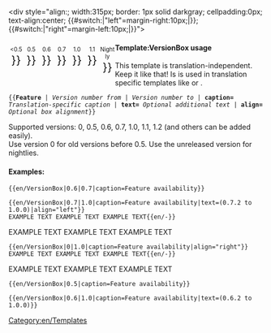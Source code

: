 <includeonly>
<div style="align:{{{align|center}}}; width:315px; border: 1px solid darkgray; cellpadding:0px; text-align:center; {{#switch:{{{align|}}}|"left"=margin-right:10px;|}}; {{#switch:{{{align|}}}|"right"=margin-left:10px;|}}">
<div>'''{{{caption}}}''' <span style="color:green">{{{text|}}}</span></div>
<div style="float: left; font-size:80%; width:30px; text-align: center">&lt;0.5<br/>
<span style="font-size:200%; width:30px;"> {{en/Checkbox|{{#ifexpr:{{{1}}} < 0.5|yes|no}}}} </span></div>
<div style="float: left; font-size:80%; width:30px; text-align: center">0.5<br/>
<span style="font-size:200%; width:30px;"> {{en/Checkbox|{{#ifexpr:({{{1}}} <= 0.5) and (0.5 <= {{{2|99}}})|yes|no}}}} </span></div>
<div style="float: left; font-size:80%; width:30px; text-align: center">0.6<br/>
<span style="font-size:200%; width:30px;"> {{en/Checkbox|{{#ifexpr:({{{1}}} <= 0.6) and (0.6 <= {{{2|99}}})|yes|no}}}} </span></div>
<div style="float: left; font-size:80%; width:30px; text-align: center">0.7<br/>
<span style="font-size:200%; width:30px;"> {{en/Checkbox|{{#ifexpr:({{{1}}} <= 0.7) and (0.7 <= {{{2|99}}})|yes|no}}}} </span></div>
<div style="float: left; font-size:80%; width:30px; text-align: center">1.0<br/>
<span style="font-size:200%; width:30px;"> {{en/Checkbox|{{#ifexpr:({{{1}}} <= 1.0) and (1.0 <= {{{2|99}}})|yes|no}}}} </span></div>
<div style="float: left; font-size:80%; width:30px; text-align: center">1.1<br/>
<span style="font-size:200%; width:30px;"> {{en/Checkbox|{{#ifexpr:({{{1}}} <= 1.1) and (1.1 <= {{{2|99}}})|yes|no}}}} </span></div>
<div style="float: left; font-size:80%; width:30px; text-align: center">Nightly<br/>
<span style="font-size:200%; width:30px;"> {{en/Checkbox|{{#ifexpr:({{{1}}} <= 1.2) and (1.2 <= {{{2|99}}})|yes|no}}}} </span></div>
</div></div></includeonly><noinclude>

====Template:VersionBox usage====
This template is translation-independent. Keep it like that! Is is used in translation specific templates like {{en/S|en/Feature}} or {{en/S|en/Feature period}}.

<tt>
<nowiki>{{</nowiki>'''Feature''' | ''Version number from'' | ''Version number to'' | '''caption=''' ''Translation-specific caption'' | '''text=''' ''Optional additional text'' | '''align=''' ''Optional box alignment''<nowiki>}}</nowiki>
</tt>

Supported versions: 0, 0.5, 0.6, 0.7, 1.0, 1.1, 1.2 (and others can be added easily).<br/>
Use version 0 for old versions before 0.5. Use the unreleased version for nightlies.

====Examples:====
<pre>{{en/VersionBox|0.6|0.7|caption=Feature availability}}</pre>
{{en/VersionBox|0.6|0.7|caption=Feature availability}}

<pre>{{en/VersionBox|0.7|1.0|caption=Feature availability|text=(0.7.2 to 1.0.0)|align="left"}}
EXAMPLE TEXT EXAMPLE TEXT EXAMPLE TEXT{{en/-}}</pre>
{{en/VersionBox|0.7|1.0|caption=Feature availability|text=(0.7.2 to 1.0.0)|align="left"}}
EXAMPLE TEXT EXAMPLE TEXT EXAMPLE TEXT{{en/-}}

<pre>{{en/VersionBox|0|1.0|caption=Feature availability|align="right"}}
EXAMPLE TEXT EXAMPLE TEXT EXAMPLE TEXT{{en/-}}</pre>
{{en/VersionBox|0|1.0|caption=Feature availability|align="right"}}
EXAMPLE TEXT EXAMPLE TEXT EXAMPLE TEXT{{en/-}}

<pre>{{en/VersionBox|0.5|caption=Feature availability}}</pre>
{{en/VersionBox|0.5|caption=Feature availability}}

<pre>{{en/VersionBox|0.6|1.0|caption=Feature availability|text=(0.6.2 to 1.0.0)}}</pre>
{{en/VersionBox|0.6|1.0|caption=Feature availability|text=(0.6.2 to 1.0.0)}}


[[Category:en/Templates]]
</noinclude>
